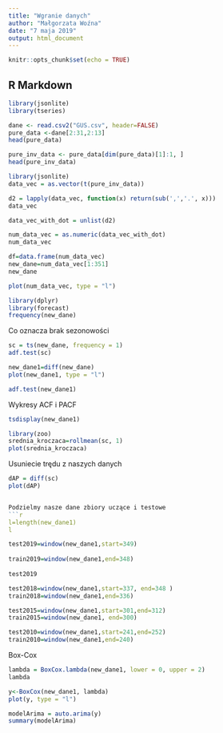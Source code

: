 ```yaml
---
title: "Wgranie danych"
author: "Małgorzata Woźna"
date: "7 maja 2019"
output: html_document
---
```


```r
knitr::opts_chunk$set(echo = TRUE)
```

## R Markdown
```r
library(jsonlite)
library(tseries)

dane <- read.csv2("GUS.csv", header=FALSE)
pure_data <-dane[2:31,2:13]
head(pure_data)
```

```r
pure_inv_data <- pure_data[dim(pure_data)[1]:1, ]
head(pure_inv_data)
```



```r
library(jsonlite)
data_vec = as.vector(t(pure_inv_data))
```

```r
d2 = lapply(data_vec, function(x) return(sub(',','.', x)))
data_vec
```
```r
data_vec_with_dot = unlist(d2)
```


```r
num_data_vec = as.numeric(data_vec_with_dot)
num_data_vec
```
```r
df=data.frame(num_data_vec)
new_dane=num_data_vec[1:351]
new_dane
```


```r
plot(num_data_vec, type = "l")
```
```r
library(dplyr)
library(forecast)
frequency(new_dane)
```
Co oznacza brak sezonowości

```r
sc = ts(new_dane, frequency = 1)
adf.test(sc)
```
```r
new_dane1=diff(new_dane)
plot(new_dane1, type = "l")

```
```r
adf.test(new_dane1)
```


Wykresy ACF i PACF


```r
tsdisplay(new_dane1)
```

```r
library(zoo)
srednia_kroczaca=rollmean(sc, 1)
plot(srednia_kroczaca)
```

Usuniecie trędu z naszych danych

```r
dAP = diff(sc)
plot(dAP)


Podzielmy nasze dane zbiory uczące i testowe
```r
l=length(new_dane1)
l
```
```r
test2019=window(new_dane1,start=349)
  
train2019=window(new_dane1,end=348)
  
test2019
```
```r
test2018=window(new_dane1,start=337, end=348 )
train2018=window(new_dane1,end=336)
```
```r
test2015=window(new_dane1,start=301,end=312)
train2015=window(new_dane1, end=300)
```
```r
test2010=window(new_dane1,start=241,end=252)
train2010=window(new_dane1,end=240)
```
 
Box-Cox

```r

lambda = BoxCox.lambda(new_dane1, lower = 0, upper = 2)
lambda

```

```r
y<-BoxCox(new_dane1, lambda)
plot(y, type = "l")
```

```r
modelArima = auto.arima(y)
summary(modelArima)
```


